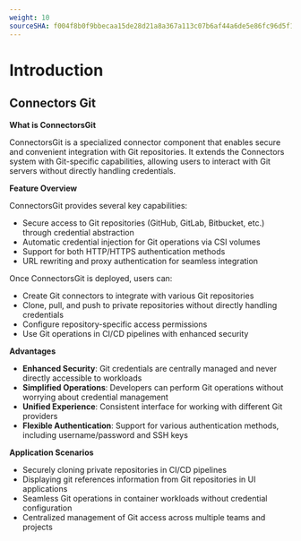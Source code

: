 ```yaml
---
weight: 10
sourceSHA: f004f8b0f9bbecaa15de28d21a8a367a113c07b6af44a6de5e86fc96d5f13741
---
```


# Introduction

## Connectors Git

**What is ConnectorsGit**

ConnectorsGit is a specialized connector component that enables secure and convenient integration with Git repositories. It extends the Connectors system with Git-specific capabilities, allowing users to interact with Git servers without directly handling credentials.

**Feature Overview**

ConnectorsGit provides several key capabilities:

- Secure access to Git repositories (GitHub, GitLab, Bitbucket, etc.) through credential abstraction
- Automatic credential injection for Git operations via CSI volumes
- Support for both HTTP/HTTPS authentication methods
- URL rewriting and proxy authentication for seamless integration

Once ConnectorsGit is deployed, users can:

- Create Git connectors to integrate with various Git repositories
- Clone, pull, and push to private repositories without directly handling credentials
- Configure repository-specific access permissions
- Use Git operations in CI/CD pipelines with enhanced security

**Advantages**

- **Enhanced Security**: Git credentials are centrally managed and never directly accessible to workloads
- **Simplified Operations**: Developers can perform Git operations without worrying about credential management
- **Unified Experience**: Consistent interface for working with different Git providers
- **Flexible Authentication**: Support for various authentication methods, including username/password and SSH keys

**Application Scenarios**

- Securely cloning private repositories in CI/CD pipelines
- Displaying git references information from Git repositories in UI applications
- Seamless Git operations in container workloads without credential configuration
- Centralized management of Git access across multiple teams and projects